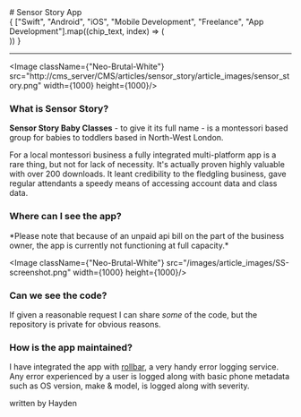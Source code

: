 
<div className="mt-6"/>
# Sensor Story App

<div className="flex not-prose">
    <div className="flex flex-wrap justify-center">
        {
        ["Swift", "Android", "iOS", "Mobile Development", "Freelance", "App Development"].map((chip_text, index) => (
            <div key={index} className="mr-3 mt-3">
                <Chip chip_text={chip_text} />
            </div>
        ))
        }
    </div>
</div>

---

<Image className={"Neo-Brutal-White"} src="http://cms_server/CMS/articles/sensor_story/article_images/sensor_story.png" width={1000} height={1000}/>

### What is Sensor Story?
**Sensor Story Baby Classes** - to give it its full name - is a montessori based group for babies to toddlers based in North-West London. 

For a local montessori business a fully integrated multi-platform app is a rare thing, but not for lack of necessity. It's actually proven highly valuable with over 200 downloads. It leant credibility to the fledgling business, gave regular attendants a speedy means of accessing account data and class data.

### Where can I see the app?
<div className="flex mt-6 not-prose w-full justify-center">
    <div className="mr-3">
        <MB_Button text="App Store" image_src="/images/chip_icons/ios.svg" given_href="https://apps.apple.com/gb/app/sensorstory-baby-classes/id6448684530"/>
    </div>
    <div>
        <MB_Button text="Google Play" image_src="/images/chip_icons/android.svg" given_href="https://play.google.com/store/apps/details?id=com.sensorstorybabyclasses.sensor_story&pli=1"/>
    </div>
</div>
*Please note that because of an unpaid api bill on the part of the business owner, the app is currently not functioning at full capacity.*

<Image className={"Neo-Brutal-White"} src="/images/article_images/SS-screenshot.png" width={1000} height={1000}/>

### Can we see the code?
If given a reasonable request I can share *some* of the code, but the repository is private for obvious reasons.

### How is the app maintained?
I have integrated the app with [rollbar](https://rollbar.com/), a very handy error logging service. Any error experienced by a user is logged along with basic phone metadata such as OS version, make & model, is logged along with severity.

<div className="flex justify-center position">
    written by Hayden
</div>